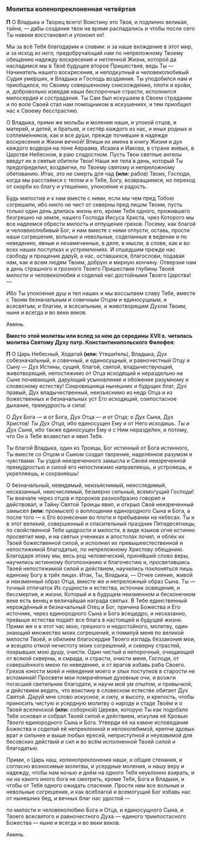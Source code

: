 ### Молитва коленопреклоненная четвёртая

**П** О Владыка и Творец всего! Воистину это Твоя, и подлинно великая, тайна, — дабы создания твои на время распадались и чтобы после сего Ты навеки восстановил и упокоил их!

Мы за всё Тебя благодарим и славим: и за наше вхождение в этот мир, и за исход *из него,* предобруча́ющий нам по непреложному Твоему обещанию надежду воскресения и нетленной Жизни, которой да насладимся мы в Твоё будущее второе Пришествие, ведь Ты — Начинатель нашего воскресения, и неподкупный и человеколюбивый Судия уме́рших, и Владыка и Господь воздаяния. Ты уподобился нам и приобщился, по Своему совершенному снисхожде́нию, пло́ти и кро́ви, и, добровольно изведав наши беспорочные страсти, исполнился милосердия и сострадания. Ты Сам был искушаем в Своем страдании и по воле Своей стал нам помощником в искушениях, и тем приобщил нас к Своему бесстрастию.

О Владыка, прими же мольбы и моления наши, и упокой отцов, и матере́й, и детей, и братьев, и сестёр каждого из нас, и иных родных и соплеме́нников, как и все ду́ши, прежде почившие в надежде воскресения и Жизни вечной! Впиши их имена в книгу Жизни и дух каждого водвори на лоне Авраама, Исаака и Иакова, в стране живых, в Царстве Небесном, в раю сладостном. Пусть Твои светлые ангелы введут их в святые обители Твои! Наши же тела́ в день, который Ты предопределил, воздвигни, по Твоему святому и непреложному обетованию. Итак, это не смерть для чад **(или:** рабов<R>)</R> Твоих, Господи, когда мы расстаёмся с телом и к Тебе, Богу, возвращаемся, но переход от скорби ко благу и утеше́нию, упокое́ние и радость.

Будь милостив и к нам вместе с ними, если мы чем пред Тобою согрешили, ибо никто не чист от скверны пред лицом Твоим, пусть только один день длилась жизнь его, кроме Тебя одного, прожившего безгрешно на земле, нашего Господа Иисуса Христа, чрез Которого мы все надеемся обрести милость и отпуще́ние грехов. Посему, как благой и человеколюбивый Бог, и нам вместе с ними отпусти, оставь, прости́ наши согрешения, вольные и невольные, соделанные в ве́дении и по неведению, явные и незамеченные, в деле, в мысли, в слове, как и во всех наших поступках и устремлениях. И отшедшим прежде нас свободу и прощение дару́й, а нас, оставшихся, благослови, подавая нам, как и всем людям Твоим, добрую и мирную кончину. Отверзни нам в день страшного и грозного Твоего Пришествия глубины Твоей милости и человеколюбия и соделай нас достойными Твоего Царства! —

Ибо Ты упокоение душ и тел наших и мы воссылаем славу Тебе, вместе с Твоим безначальным и совечным Отцом и единосущным, и всесвятым, и благим, и всесильным, и животворящим Духом Твоим, ныне и всегда и во веки веков.

Аминь.

**Вместо этой молитвы или вслед за нею до середины XVII в. читалась молитва Святому Духу патр. Константинопольского Филофея:**

**П** О Царь Небесный, Ходатай **(или:** Утеши́тель<R>)</R>, Владыка, Дух собезначальный, и совечный, и единосущный, и равночестный Отцу и Сыну — Дух Истины, сущий, благой, святой, владычествующий, животворящий, непостижимо от Отца исходящий и нераздельно на Сыне почивающий, дару́ющий усыновление и обо́жение разумному и словесному естеству! Сокровищница нынешних и будущих благ, Дух правый, Дух владычественный, неизъяснимо из недр Отца и из божественных и безначальных уст Его исходящий, соипостасное дыхание, премудрость и сила!

О Дух Бога — и от Бога, Дух Отца — и от Отца; о Дух Сына, Дух Христов! *Ты Дух Отца,* ибо единосущен Ему и от Него исходишь. *Ты и Дух Сына,* ибо также единосущен Ему и с Ним неразде́лен, и потому, что Он о Тебе возвестил и явил Тебя.

Ты благой Владыка, один из Троицы, Бог истинный от Бога истинного, Ты вместе со Отцом и Сыном создал творение, наделённое разумом и чувствами. Ты уздой неизреченного замысла и Своей неизреченной премудростью и силой его непостижимо направляешь, и устрояешь, и укрепляешь, и сохраняешь!

О безначальный, невидимый, неизъяснимый, неисследимый, несказанный, неисчислимый, безмерно сильный, всемогущий Господи! Ты вначале через отцов и пророков разнообразно говорил и действовал, и Тайну Святой Троицы явил, и открыл Свой неизреченный замысел **(или:** промысел<R>)</R> о воплощении единородного Сына и Бога, а после того — о Его вознесении во плоти и пребывании на небесах. Ты и в этот великий, совершенный и спасительный праздник Пятидесятницы, по свойственной Тебе щедрости и милости, в виде языков огня истинно просветил мир, и на святых учениках и апостолах почил, и облёк их Твоей божественной силой, и исполнил их превышеестественной и непостижимой благодатью, по непреложному Христову обещанию. Благодаря этому мы, весь род человеческий, приня́вший слово веры, научились истинному богопознанию и благочестию и, просветившись Твоей непостижимой силой и действием, научились поклоняться лишь единому Богу в трёх лицах. Итак, Ты, Владыка, — Отчее сияние, живой и неизменный образ Отца, вместе же и непреложный образ Сына. Ты — точный отпечаток Их сущности и естества, источник освящения, и бессмертия, и жизни, Который и в будущем неизменном и бесконечном веке есть венец и величайшая награда святых. В Тебе единственный нерождённый и безначальный Отец и Бог, причина Божества и Его источник, через единородного Сына и Бога всещедро, и несказанно, превыше естества подаёт все блага в настоящей и будущей жизни. Прими же и в этот час мою, грешного и недостойного, молитву, один знающий множество моих согрешений, и помилуй меня по великой милости Твоей, и обилием благосердия Твоего изгладь беззакония мои, и всецело отмой нечистоту моих согрешений, и скверну страстей, покрывших мою душу, очисти. Один чистый и непорочный, очищающий от всякой скверны, и смрада, и страсти, очисти меня, Господи, от совершённого мною по неведению, и от врагов избавь раба Своего. Грехов юности моей и неведения моего и злых поступков в старости  не вспоминай! Просвети мои помрачённые духовные очи, и возжги погасший светильник благодати, и научи мой ум опытом, и привычкой, и действием ведать, что воистину в словесном естестве обитает Дух Святой. Дару́й мне слово искусное, и силу, и высоту, и крепость, чтобы приносить чистую и усердную молитву о народе и стаде Твоём и о Твоей вселенской **(или:** соборной<R>)</R> Церкви, которую Ты как подобало Тебе основал и собрал Твоей силой и действием, искупив её Кровью *Твоего* единородного Сына и Бога. Утверди её на камне исповедания Божества и соделай её непреклонной и непоколебимой, крепче адовых врат и сильнее и выше любых ересей, неприступной и неуязвимой для бесовских действий и сил и во всём исполненной Твоей силой и благодатью.

Прими, о Царь наш, коленопреклонения наши, и общие стенания, и согласно возносимые молитвы, и усердные моления, и нашу веру и надежду, чтобы нам ночью и днём на одного Тебя неуклонно взирать, и ни на какого иного бога не смотреть, кроме Тебя, Бога и Владыки, и чтобы от Тебя одного ожидать спасения. Прости нам все вольные и невольные согрешения, и как всеблагой и всемогущий Бог избавь нас от нынешних бед, и вечных благ нас удостой —

по милости и человеколюбию Бога и Отца, и единосущного Сына, и Твоего всесвятого и равночестного Духа — единого триипостасного Божества — ныне и всегда и во веки веков.

Аминь.
